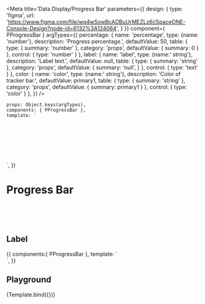 
<Meta title='Data Display/Progress Bar' parameters={{
    design: {
        type: 'figma',
        url: 'https://www.figma.com/file/wq4wSowBcADBuUrMEZLz6i/SpaceONE-Console-Design?node-id=6132%3A124064',
    }
}} component={ PProgressBar } argTypes={{
    percentage: {
        name: 'percentage',
        type: {name: 'number'},
        description: 'Progress percentage.',
        defaultValue: 50,
        table: {
            type: {
                summary: 'number'
            },
            category: 'props',
            defaultValue: {
                summary: 0
            }
        },
        control: {
            type: 'number'
        }
    },
    label: {
        name: 'label',
        type: {name:' string'},
        description: 'Label text.',
        defaultValue: null,
        table: {
            type: {
                summary: 'string'
            },
            category: 'props',
            defaultValue: {
                summary: 'null',
            }
        },
        control: {
            type: 'text'
        }
    },
    color: {
        name: 'color',
        type: {name:' string'},
        description: 'Color of tracker bar.',
        defaultValue: primary1,
        table: {
            type: {
                summary: 'string'
            },
            category: 'props',
            defaultValue: {
                summary: primary1
            }
        },
        control: {
            type: 'color'
        }
    },
}}
/>

    props: Object.keys(argTypes),
    components: { PProgressBar },
    template: `
<div style="display:flex; align-items:center; justify-content:center; height:100px;">
    <p-progress-bar
        :percentage="percentage"
        :label="label"
        :color="color"
        :style="'width: 10rem;'"
    />
</div>`,
})

# Progress Bar

<br/>
<br/>
<br/>

## Label
<Canvas>
    <Story name="Progress bar with label">
        {{
            components:{ PProgressBar },
            template: `
<div style="display:flex; align-items:center; justify-content:center;">
    <p-progress-bar
        percentage="40"
        label="label"
        :color="primary1"
        :style="{ width: '10rem' }"
    />
</div>`,
        }}
    </Story>
</Canvas>

## Playground

<Canvas>
    <Story name="Playground" height="100px">
        {Template.bind({})}
    </Story>
</Canvas>

<ArgsTable story="Playground" />
